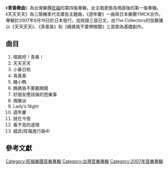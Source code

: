 {{Infobox Album
| Name = 青春舞曲
| Original_name = 
| Type = 專輯
| Longtype =
| Artist = [[旺福|旺福]]
| Cover =  青春舞曲.jpg
| Released = {{flagicon|Taiwan}}2007年8月31日<br>{{flagicon|JPN}}2007年9月19日
| Recorded = <!--錄製日期-->
| Genre = [[搖滾|搖滾]]
| Length = <!--歌曲總長度（時間）-->
| Label = [[豐華唱片|豐華唱片]]
| Producer = <!--製作人-->
| Reviews = 
| Last album = [[旺福誌|旺福誌]]<br/>（2005）
| This album = '''[[青春舞曲|青春舞曲]]'''<br/>（2007）
| Next album = [[旺福愛你|旺福愛你]]<br/>（2009）
}}

《'''青春舞曲'''》為台灣樂團[[旺福|旺福]]的第四張專輯，女主唱更換為瑪靡後的第一張專輯。《天天天天》為三陽機車代言廣告主題曲，《週年慶》一曲與日本樂團YMCK合作。專輯於2007年9月19日於日本發行，加收錄三首日文，由The Collectors的加藤彌以《天天天天》、《真善美》和《媽媽我不要帶眼鏡》三首歌為基礎創作。

==曲目==
#噴跑吧！青春！
#天天天天
#小春日和
#真善美
#醜小鴨
#媽媽我不要戴眼鏡
#好朋友應該做的芭樂事
#偶像派
#Lady’s Night
#週年慶
#就在今夜
#看不見的道理
#威武(旺福進行曲4)

== 參考文獻 ==
{{reflist}}
{{旺福樂團}}
{{Portal bar|台灣|音樂}}

[[Category:旺福樂團音樂專輯|Category:旺福樂團音樂專輯]]
[[Category:台灣音樂專輯|Category:台灣音樂專輯]]
[[Category:2007年音樂專輯|Category:2007年音樂專輯]]